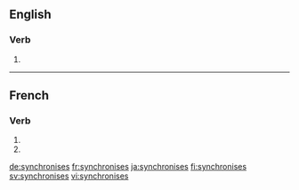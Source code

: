 {{also|synchronisés}}
==English==

===Verb===
{{head|en|verb form}}

# {{en-third-person singular of|synchronise}}

----

==French==

===Verb===
{{fr-verb-form}}

# {{inflection of|synchroniser||2|s|pres|indc|lang=fr}}
# {{inflection of|synchroniser||2|s|pres|subj|lang=fr}}

[[de:synchronises]]
[[fr:synchronises]]
[[ja:synchronises]]
[[fi:synchronises]]
[[sv:synchronises]]
[[vi:synchronises]]
